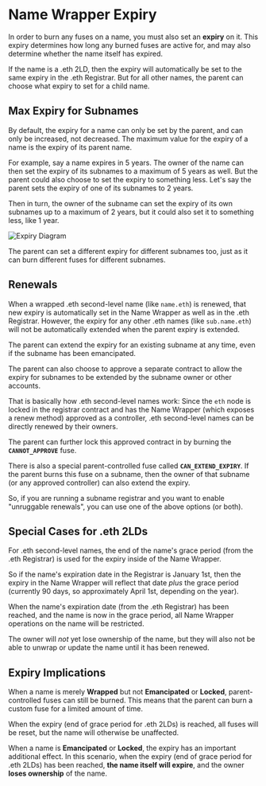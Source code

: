 
# Name Wrapper Expiry

In order to burn any fuses on a name, you must also set an **expiry** on it. This expiry determines how long any burned fuses are active for, and may also determine whether the name itself has expired.

If the name is a .eth 2LD, then the expiry will automatically be set to the same expiry in the .eth Registrar. But for all other names, the parent can choose what expiry to set for a child name.

## Max Expiry for Subnames

By default, the expiry for a name can only be set by the parent, and can only be increased, not decreased. The maximum value for the expiry of a name is the expiry of its parent name.

For example, say a name expires in 5 years. The owner of the name can then set the expiry of its subnames to a maximum of 5 years as well. But the parent could also choose to set the expiry to something less. Let's say the parent sets the expiry of one of its subnames to 2 years.

Then in turn, the owner of the subname can set the expiry of its own subnames up to a maximum of 2 years, but it could also set it to something less, like 1 year.

<Card>
  <img src="/img/namewrapper-expiry-subnames.jpg" alt="Expiry Diagram" />
</Card>

The parent can set a different expiry for different subnames too, just as it can burn different fuses for different subnames.

## Renewals

When a wrapped .eth second-level name (like `name.eth`) is renewed, that new expiry is automatically set in the Name Wrapper as well as in the .eth Registrar. However, the expiry for any other .eth names (like `sub.name.eth`) will not be automatically extended when the parent expiry is extended.

The parent can extend the expiry for an existing subname at any time, even if the subname has been emancipated.

The parent can also choose to approve a separate contract to allow the expiry for subnames to be extended by the subname owner or other accounts.

That is basically how .eth second-level names work: Since the `eth` node is locked in the registrar contract and has the Name Wrapper (which exposes a renew method) approved as a controller, .eth second-level names can be directly renewed by their owners.

The parent can further lock this approved contract in by burning the **`CANNOT_APPROVE`** fuse.

There is also a special parent-controlled fuse called **`CAN_EXTEND_EXPIRY`**. If the parent burns this fuse on a subname, then the owner of that subname (or any approved controller) can also extend the expiry.

So, if you are running a subname registrar and you want to enable "unruggable renewals", you can use one of the above options (or both).

## Special Cases for .eth 2LDs

For .eth second-level names, the end of the name's grace period (from the .eth Registrar) is used for the expiry inside of the Name Wrapper.

So if the name's expiration date in the Registrar is January 1st, then the expiry in the Name Wrapper will reflect that date _plus_ the grace period (currently 90 days, so approximately April 1st, depending on the year).

When the name's expiration date (from the .eth Registrar) has been reached, and the name is now in the grace period, all Name Wrapper operations on the name will be restricted.

The owner will _not_ yet lose ownership of the name, but they will also not be able to unwrap or update the name until it has been renewed.

## Expiry Implications

When a name is merely **Wrapped** but not **Emancipated** or **Locked**, parent-controlled fuses can still be burned. This means that the parent can burn a custom fuse for a limited amount of time.

When the expiry (end of grace period for .eth 2LDs) is reached, all fuses will be reset, but the name will otherwise be unaffected.

When a name is **Emancipated** or **Locked**, the expiry has an important additional effect. In this scenario, when the expiry (end of grace period for .eth 2LDs) has been reached, **the name itself will expire**, and the owner **loses ownership** of the name.
